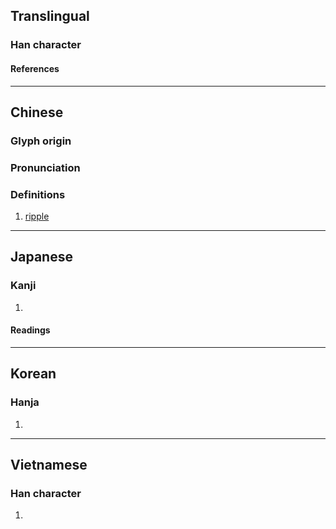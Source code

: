 {{character info/new}}
==Translingual==

===Han character===
{{Han char|rn=85|rad=水|as=09|sn=12|four=38135|canj=ETGK|ids=⿰氵美}}

====References====
{{Han ref|kx=0635.190|dkj=17796|dj=1043.040|hdz=31685.020|uh=6E3C}}

----

==Chinese==
{{zh-forms}}

===Glyph origin===
{{Han etym}}

===Pronunciation===
{{zh-pron
|m=měi
|c=mei5
|mc=y
|oc=y
|ma=
|cat=n
}}

===Definitions===
{{zh-hanzi}}

# [[ripple]]

----

==Japanese==

===Kanji===
{{ja-kanji|grade=|rs=水09}}

# {{rfdef|ja|sort=水09}}

====Readings====
{{ja-readings
|goon=み
|kanon=び
}}

----

==Korean==

===Hanja===
{{ko-hanja|미}}

# {{rfdef|ko|sort=水09}}

----

==Vietnamese==

===Han character===
{{vi-readings|rs=水09|reading=mẻ}}

# {{rfdef|vi|sort=水09}}